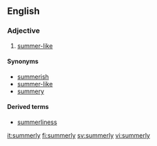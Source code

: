 ==English==
===Adjective===
{{en-adj}}

#[[summer-like]]

====Synonyms====
*[[summerish]]
*[[summer-like]]
*[[summery]]

====Derived terms====
*[[summerliness]]

[[it:summerly]]
[[fi:summerly]]
[[sv:summerly]]
[[vi:summerly]]